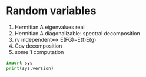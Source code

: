 # Random variables


1. Hermitian A eigenvalues real
2. Hermitian A diagonalizable: spectral decomposition
3. rv independent<-> E(FG)=E(f)E(g)
4. Cov decomposition
5. some **1** computation


```python
import sys
print(sys.version)
```
